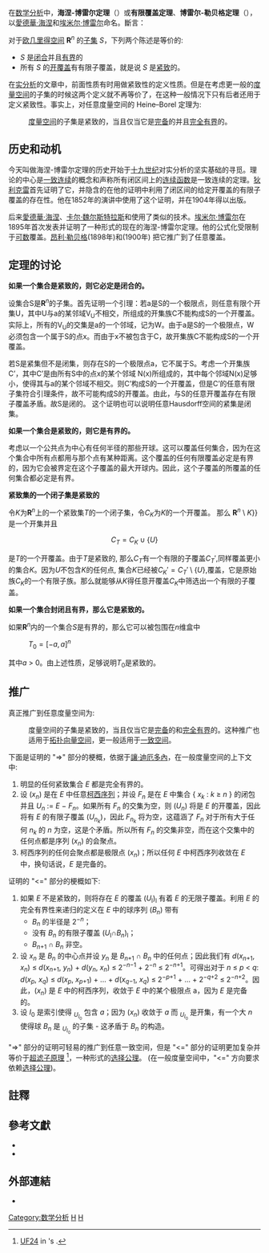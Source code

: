 在[[数学分析|数学分析]]中，'''海涅-博雷尔定理'''（{{lang|en|Heine–Borel theorem}}）或'''有限覆盖定理'''、'''博雷尔-勒贝格定理'''（{{Lang|en|Borel–Lebesgue theorem}}），以[[愛德華·海涅|愛德華·海涅]]和[[埃米尔·博雷尔|埃米尔·博雷尔]]命名。斷言：

对于[[欧几里得空间|欧几里得空间]] '''R'''<sup>''n''</sup> 的[[子集|子集]] ''S''，下列两个陈述是等价的:
* ''S'' 是[[闭集|闭合]]并且[[有界集合|有界]]的
* 所有 ''S'' 的[[开覆盖|开覆盖]]有有限子覆盖，就是说 ''S'' 是[[紧集|紧致]]的。

在[[实分析|实分析]]的文章中，前面性质有时用做紧致性的定义性质。但是在考虑更一般的[[度量空间|度量空间]]的子集的时候这两个定义就不再等价了，在这种一般情况下只有后者还用于定义紧致性。事实上，对任意度量空间的 Heine–Borel 定理为:

:[[度量空间|度量空间]]的子集是紧致的，当且仅当它是[[完备空间|完备]]的并且[[完全有界空间|完全有界]]的。

== 历史和动机 ==

今天叫做海涅-博雷尔定理的历史开始于[[十九世纪|十九世纪]]对实分析的坚实基础的寻觅。理论的中心是[[一致连续|一致连续]]的概念和声称所有闭区间上的[[连续函数|连续函数]]是一致连续的定理。[[约翰·彼得·狄利克雷|狄利克雷]]首先证明了它，并隐含的在他的证明中利用了闭区间的给定开覆盖的有限子覆盖的存在性。他在1852年的演讲中使用了这个证明，并在1904年得以出版。

后来[[愛德華·海涅|愛德華·海涅]]、[[卡尔·魏尔斯特拉斯|卡尔·魏尔斯特拉斯]]和{{tsl|en|Salvatore Pincherle|}}使用了类似的技术。[[埃米尔·博雷尔|埃米尔·博雷尔]]在1895年首次发表并证明了一种形式的现在的海涅-博雷尔定理。他的公式化受限制于[[可数集合|可数]]覆盖。[[昂利·勒贝格|昂利·勒贝格]](1898年)和{{tsl|en|Arthur Schoenflies||Schoenflies}}(1900年) 把它推广到了任意覆盖。

== 定理的讨论 ==

'''如果一个集合是紧致的，则它必定是闭合的。'''

设集合S是'''R'''<sup>''n''</sup>的子集。首先证明一个引理：若a是S的一个极限点，则任意有限个开集U，其中U与a的某邻域V<sub>U</sub>不相交，所组成的开集族C不能构成S的一个开覆盖。实际上，所有的V<sub>U</sub>的交集是a的一个邻域，记为W。由于a是S的一个极限点，W必须包含一个属于S的点x。而由于x不被包含于C，故开集族C不能构成S的一个开覆盖。

若S是紧集但不是闭集，则存在S的一个极限点a，它不属于S。考虑一个开集族C’，其中C’是由所有S中的点x的某个邻域 N(x)所组成的，其中每个邻域N(x)足够小，使得其与a的某个邻域不相交。则C’构成S的一个开覆盖，但是C’的任意有限子集符合引理条件，故不可能构成S的开覆盖。由此，与S的任意开覆盖存在有限子覆盖矛盾。故S是闭的。
这个证明也可以说明任意Hausdorff空间的紧集是闭集。

'''如果一个集合是紧致的，则它是有界的。'''

考虑以一个公共点为中心有任何半径的那些开球。这可以覆盖任何集合，因为在这个集合中所有点都用与那个点有某种距离。这个覆盖的任何有限覆盖必定是有界的，因为它会被界定在这个子覆盖的最大开球内。因此，这个子覆盖的所覆盖的任何集合都必定是有界。

'''紧致集的一个闭子集是紧致的'''

令''K''为'''R'''<sup>''n''</sup>上的一个紧致集''T''的一个闭子集，令''C''<sub>''K''</sub>为''K''的一个开覆盖。 那么{{nowrap|''U'' {{=}} '''R'''<sup>''n''</sup> \ ''K''}}是一个开集并且
 
:<math> C_T = C_K \cup \{U\} </math>

是''T''的一个开覆盖。由于''T''是紧致的, 那么''C''<sub>''T''</sub>有一个有限的子覆盖<math> C_T',</math>同样覆盖更小的集合''K''。因为''U''不包含''K''的任何点, 集合''K''已经被<math> C_K' = C_T' \setminus \{U\}, </math>覆盖，它是原始族''C''<sub>''K''</sub>的一个有限子族。那么就能够从''K''得任意开覆盖''C''<sub>''K''</sub>中筛选出一个有限的子覆盖。

'''如果一个集合封闭且有界，那么它是紧致的。'''

如果'''R'''<sup>''n''</sup>内的一个集合''S''是有界的，那么它可以被包围在''n''维盒中

: <math> T_0 = [-a, a]^n</math>

其中''a'' > 0。由上述性质，足够说明''T''<sub>0</sub>是紧致的。

== 推广 ==

真正推广到任意度量空间为:
:度量空间的子集是紧致的，当且仅当它是[[完备空间|完备]]的和[[完全有界空间|完全有界]]的。这种推广也适用于[[拓扑向量空间|拓扑向量空间]]，更一般适用于[[一致空间|一致空间]]。

下面是证明的 "⇒" 部分的梗概，依据于[[讓·迪厄多內|讓·迪厄多內]]，在一般度量空间的上下文中:
# 明显的任何紧致集合 ''E'' 都是完全有界的。
# 设 (''x''<sub>''n''</sub>) 是在 ''E'' 中任意[[柯西序列|柯西序列]]；并设 ''F''<sub>''n''</sub> 是在 ''E'' 中集合 { ''x''<sub>''k''</sub> : ''k'' ≥ ''n'' } 的闭包并且 ''U''<sub>''n''</sub> := ''E'' − ''F''<sub>''n''</sub>。如果所有 ''F''<sub>''n''</sub> 的交集为空，则 (''U''<sub>''n''</sub>) 将是 ''E'' 的开覆盖，因此将有 ''E'' 的有限子覆盖 (''U''<sub>''n''<sub>''k''</sub></sub>)，因此 ''F''<sub>''n''<sub>''k''</sub></sub> 将为空，这蕴涵了 ''F''<sub>''n''</sub> 对于所有大于任何 ''n''<sub>''k''</sub> 的 ''n'' 为空，这是个矛盾。所以所有 ''F''<sub>''n''</sub> 的交集非空，而在这个交集中的任何点都是序列 (''x''<sub>''n''</sub>) 的会聚点。
# 柯西序列的任何会聚点都是极限点 (''x''<sub>''n''</sub>)；所以任何 ''E'' 中柯西序列收敛在 ''E'' 中，换句话说，''E'' 是完备的。

证明的 "<=" 部分的梗概如下:
# 如果 ''E'' 不是紧致的，则将存在 ''E'' 的覆盖 (''U''<sub>l</sub>)<sub>l</sub> 有着 ''E'' 的无限子覆盖。利用 ''E'' 的完全有界性来递归的定义在 ''E'' 中的球序列 (''B''<sub>''n''</sub>) 带有
#* ''B''<sub>''n''</sub> 的半径是 2<sup>−''n''</sup>；
#* 没有 ''B''<sub>''n''</sub> 的有限子覆盖 (''U''<sub>l</sub>∩''B''<sub>''n''</sub>)<sub>l</sub>；
#* ''B''<sub>''n''+1</sub> ∩ ''B''<sub>''n''</sub> 非空。
# 设 ''x''<sub>''n''</sub> 是 ''B''<sub>''n''</sub> 的中心点并设 ''y''<sub>''n''</sub> 是 ''B''<sub>''n''+1</sub> ∩ ''B''<sub>''n''</sub> 中的任何点；因此我们有 ''d''(''x''<sub>''n''+1</sub>, ''x''<sub>''n''</sub>) ≤ ''d''(''x''<sub>''n''+1</sub>, ''y''<sub>''n''</sub>) + ''d''(''y''<sub>''n''</sub>, ''x''<sub>''n''</sub>) ≤ 2<sup>−''n''−1</sup> + 2<sup>−''n''</sup> ≤ 2<sup>−''n''+1</sup>。可得出对于 ''n'' ≤ ''p'' < ''q'': ''d''(''x''<sub>''p''</sub>, ''x''<sub>''q''</sub>) ≤ ''d''(''x''<sub>''p''</sub>, ''x''<sub>''p''+1</sub>) + ... + ''d''(''x''<sub>''q''−1</sub>, ''x''<sub>''q''</sub>) ≤ 2<sup>−''p''+1</sup> + ... + 2<sup>−''q''+2</sup> ≤ 2<sup>−''n''+2</sup>。因此，(''x''<sub>''n''</sub>) 是 ''E'' 中的柯西序列，收敛于 ''E'' 中的某个极限点 a，因为 ''E'' 是完备的。
# 设 <math>I_0</math> 是索引使得 <math>\mbox{ }_{U_{I_0}}</math> 包含 ''a''；因为 (''x''<sub>''n''</sub>) 收敛于 ''a'' 而 <math>\mbox{ }_{U_{I_0}}</math> 是开集，有一个大 ''n'' 使得球 ''B''<sub>''n''</sub> 是 <math>\mbox{ }_{U_{I_0}}</math> 的子集 - 这矛盾于 ''B''<sub>''n''</sub> 的构造。

"=>" 部分的证明可轻易的推广到任意一致空间，但是 "<=" 部分的证明更加复杂并等价于[[布尔素理想定理#超滤子引理|超滤子原理]] <ref>[http://www.math.vanderbilt.edu/~schectex/ccc/excerpts/equivuf2.gif UF24] {{Wayback|url=http://www.math.vanderbilt.edu/~schectex/ccc/excerpts/equivuf2.gif |date=20070223140017 }} in {{tsl|en|Eric Schechter|}}'s ''{{lang|en|Handbook of Analysis and its Foundations}}''.</ref>，一种形式的[[选择公理|选择公理]]。 (在一般度量空间中，"<=" 方向要求依赖[[选择公理|选择公理]])。

==註釋==
{{reflist}}

==參考文獻==
{{refbegin}}
* {{cite journal | author=P. Dugac | title=Sur la correspondance de Borel et le théorème de Dirichlet–Heine–Weierstrass–Borel–Schoenflies–Lebesgue | journal= Arch. Internat. Hist. Sci. | year=1989 | volume=39 | pages=69–110}}
* {{planetmathref|id=3328|title=proof of Heine-Borel theorem}}
{{refend}}

==外部連結==
{{refbegin}}
* {{cite video|people=Ivan Kenig, Dr. Prof. Hans-Christian Graf v. Botthmer, Dmitrij Tiessen, Andreas Timm, Viktor Wittman |title=The Heine–Borel Theorem |format=avi • mp4 • mov • swf • streamed video |date=2004 |publisher=Leibniz Universität |location=Hannover |url=http://www.math.uni-sb.de/ag/schreyer/oliver/calendar.algebraicsurface.net/calendar.php?mode=youTube&day=07 |deadurl=yes |archiveurl=https://web.archive.org/web/20110719111010/http://www.math.uni-sb.de/ag/schreyer/oliver/calendar.algebraicsurface.net/calendar.php?mode=youTube&day=07 |archivedate=2011-07-19 }}
{{refend}}

{{点集拓扑}}

[[Category:数学分析|Category:数学分析]]
[[Category:点集拓扑学|H]]
[[Category:数学定理|H]]
